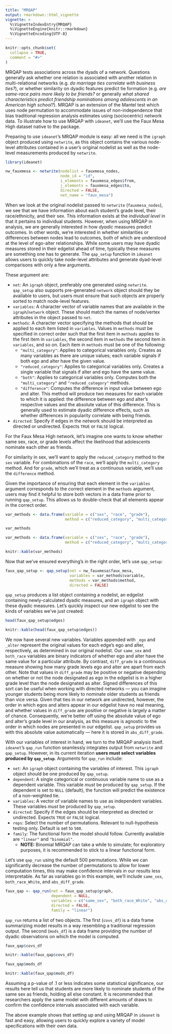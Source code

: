 ```yaml
---
title: "MRQAP"
output: rmarkdown::html_vignette
vignette: >
  %\VignetteIndexEntry{MRQAP}
  %\VignetteEngine{knitr::rmarkdown}
  %\VignetteEncoding{UTF-8}
---
```


```r
knitr::opts_chunk$set(
  collapse = TRUE,
  comment = "#>"
)
```

MRQAP tests associations across the dyads of a network. Questions generally ask whether one relation is associated with another relation in multi-relational networks (e.g. *do marriage ties correlate with business ties?*), or whether similarity on dyadic features predict tie formation (e.g. *are same-race pairs more likely to be friends?* or generally *what shared characteristics predict friendship nominations among adolescents in an American high school?*). MRQAP is an extension of the Mantel test which uses node permutation to accommodate issues of non-independence that bias traditional regression analysis estimates using (sociocentric) network data. To illustrate how to use MRQAP with `ideanet`, we'll use the Faux Mesa High dataset native to the package.

Preparing to use `ideanet`'s MRQAP module is  easy: all we need is the `igraph` object produced using `netwrite`, as this object contains the various node-level attributes contained in a user's original nodelist as well as the node-level measurements produced by `netwrite`.

```r
library(ideanet)

nw_fauxmesa <- netwrite(nodelist = fauxmesa_nodes,
                        node_id = "id",
                        i_elements = fauxmesa_edges$from,
                        j_elements = fauxmesa_edges$to,
                        directed = FALSE,
                        net_name = "faux_mesa")
```

When we look at the original nodelist passed to `netwrite` (`fauxmesa_nodes`), we see that we have information about each student's grade level, their race/ethnicity, and their sex. This information exists at the *individual level* in that it pertains to individual students. However, when using MRQAP in analysis, we are generally interested in how *dyadic* measures predict outcomes. In other words, we're interested in whether similarities or differences between nodes lead to outcomes, both of which are understood  at the level of ego-alter relationships. While some users may have dyadic measures stored in their edgelist ahead of time, typically these measures are something one has to generate. The `qap_setup` function in `ideanet` allows users to quickly take node-level attributes and generate dyad-level comparisons with only a few arguments. 

These argument are:

* `net`: An `igraph` object, preferably one generated using `netwrite`. `qap_setup` also supports pre-generated `network` object should they be available to users, but users must ensure that such objects are properly sorted to match node-level features.
* `variables`: A character vector of variable names that are available in the `igraph`/`network` object. These should match the names of node/vertex attributes in the object passed to `net`.
* `methods`: A character vector specifying the methods that should be applied to each item listed in `variables`. Values in `methods` must be specified in correct order such that the first item in `methods` applies to the first item in `variables`, the second item in `methods` the second item in `variables`, and so on. Each item in `methods` must be one of the following: 
  * `"multi_category"`: Applies to categorical variables only. Creates as many variables as there are unique values; each variable signals if both ego and alter have the given value.
  * `"reduced_category"`: Applies to categorical variables only. Creates a single variable that signals if alter and ego have the same value.
  * `"both"`: Applies to categorical variables only. Computes both the `"multi_category"` and `"reduced_category"` methods.
  * `"difference"`: Computes the difference in input value between ego and alter. This method will produce two measures for each variable to which it is applied: the difference between ego and alter's respective values and the absolute value of this difference. This is generally used to estimate dyadic difference effects, such as whether differences in popularity correlate with being friends.
* `directed`: Specify if edges in the network should be interpreted as directed or undirected. Expects `TRUE` or `FALSE` logical.

For the Faux Mesa High network, let's imagine one wants to know whether same sex, race, or grade levels affect the likelihood that adolescents nominate each other as friends.

For similarity in sex, we'll want to apply the `reduced_category` method to the `sex` variable. For combinations of the `race`, we'll apply the `multi_category` method. And for `grade`, which we'll treat as a continuous variable, we'll use the `difference` method.

Given the importance of ensuring that each element in the `variables` argument corresponds to the correct element in the `methods` argument, users may find it helpful to store both vectors in a data frame prior to running `qap_setup`. This allows us to double-check that all elements appear in the correct order.

```r
var_methods <- data.frame(variable = c("sex", "race", "grade"),
                          method = c("reduced_category", "multi_category", "difference"))

var_methods
```

```r
var_methods <- data.frame(variable = c("sex", "race", "grade"),
                          method = c("reduced_category", "multi_category", "difference"))

knitr::kable(var_methods)
```

Now that we've ensured everything's in the right order, let's use `qap_setup`:

```r
faux_qap_setup <- qap_setup(net = nw_fauxmesa$faux_mesa,
                            variables = var_methods$variable,
                            methods = var_methods$method,
                            directed = FALSE)
```

`qap_setup` produces a list object containing a nodelist, an edgelist containing newly-calculated dyadic measures, and an `igraph` object with these dyadic measures. Let's quickly inspect our new edgelist to see the kinds of variables we've just created:

```r
head(faux_qap_setup$edges)
```
```r
knitr::kable(head(faux_qap_setup$edges))
```

We now have several new variables. Variables appended with `_ego` and `_alter` represent the original values for each edge's ego and alter, respectively, as determined in our original nodelist. Our `same_sex` and `both_race` variables are binary indicators of whether ego and alter have the same value for a particular attribute. By contrast, `diff_grade` is a continuous measure showing how many grade levels ego and alter are apart from each other. Note that values in `diff_grade` may be positive or negative depending on whether or not the node designated as ego in the edgelist is in a higher grade level than the node designated as alter. Signed differences of this sort can be useful when working with directed networks — you can imagine younger students being more likely to nominate older students as friends than vice versa. Given that ties in our network are undirected, however, the order in which egos and alters appear in our edgelist have no real meaning, and whether values in `diff_grade` are positive or negative is largely a matter of chance. Consequently, we're better off using the absolute value of ego and alter's grade level in our analysis, as this measure is agnostic to the order in which nodes are presented in our edgelist. `qap_setup` provides us with this absolute value automatically — here it is stored in `abs_diff_grade`.

With our variables of interest in hand, we turn to the MRQAP analysis itself. `ideanet`'s `qap_run` function seamlessly integrates output from `netwrite` and `qap_setup`. However, in its current iteration **users must select variables produced by `qap_setup`**. Arguments for `qap_run` include:

* `net`: An `igraph` object containing the variables of interest. This `igraph` object should be one produced by `qap_setup`.
* `dependent`: A single categorical or continuous variable name to use as a dependent variable. This variable *must* be produced by `qap_setup`. If the dependent is set to `NULL` (default), the function will predict the existence of a non-weighted tie.
* `variables`: A vector of variable names to use as independent variables. These variables *must* be produced by `qap_setup`.
* `directed`: Specify if the edges should be interpreted as directed or undirected. Expects `TRUE` or `FALSE` logical.
* `reps`: Select the number of permutations. Relevant to null-hypothesis testing only. Default is set to `500`.
* `family`: The functional form the model should follow. Currently available are `"linear"` and `"binomial"`. 
  * **NOTE:** Binomial MRQAP can take a while to simulate; for exploratory purposes, it is recommended to stick to a linear functional form.
  
Let's use `qap_run` using the default 500 permutations. While we can significantly decrease the number of permutations to allow for lower computation times, this may make confidence intervals in our results less interpretable. As far as variables go in this example, we'll include `same_sex`, `both_race_White`, and `abs_diff_grade`. 

```r
faux_qap <- qap_run(net = faux_qap_setup$graph,
                    dependent = NULL,
                    variables = c("same_sex", "both_race_White", "abs_diff_grade"),
                    directed = FALSE,
                    family = "linear")
```

`qap_run` returns a list of two objects. The first (`covs_df`) is a data frame summarizing model results in a way resembling a traditional regression output. The second (`mods_df`) is a data frame providing the number of dyadic observations on which the model is computed. 

```r
faux_qap$covs_df
```

```r
knitr::kable(faux_qap$covs_df)
```

```r
faux_qap$mods_df
```

```r
knitr::kable(faux_qap$mods_df)
```

Assuming a p-value of .1 or less indicates some statistical significance, our results here tell us that students are more likely to nominate students of the same sex as friends, holding all else constant. It is recommended that researchers apply the same model with different amounts of draws to confirm the confidence intervals associated with each variable.

The above example shows that setting up and using MRQAP in `ideanet` is fast and easy, allowing users to quickly explore a variety of model specifications with their own data.
